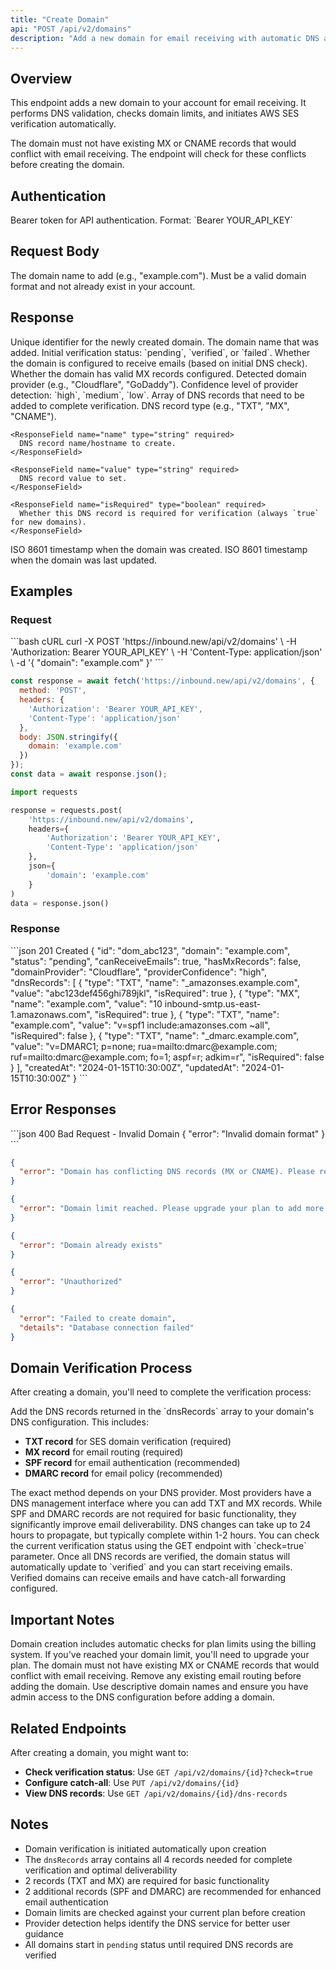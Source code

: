 ```yaml
---
title: "Create Domain"
api: "POST /api/v2/domains"
description: "Add a new domain for email receiving with automatic DNS and SES verification setup"
---
```


## Overview

This endpoint adds a new domain to your account for email receiving. It performs DNS validation, checks domain limits, and initiates AWS SES verification automatically.

<Warning>
The domain must not have existing MX or CNAME records that would conflict with email receiving. The endpoint will check for these conflicts before creating the domain.
</Warning>

## Authentication

<ParamField header="Authorization" type="string" required>
  Bearer token for API authentication. Format: `Bearer YOUR_API_KEY`
</ParamField>

## Request Body

<ParamField body="domain" type="string" required>
  The domain name to add (e.g., "example.com"). Must be a valid domain format and not already exist in your account.
</ParamField>

## Response

<ResponseField name="id" type="string" required>
  Unique identifier for the newly created domain.
</ResponseField>

<ResponseField name="domain" type="string" required>
  The domain name that was added.
</ResponseField>

<ResponseField name="status" type="string" required>
  Initial verification status: `pending`, `verified`, or `failed`.
</ResponseField>

<ResponseField name="canReceiveEmails" type="boolean" required>
  Whether the domain is configured to receive emails (based on initial DNS check).
</ResponseField>

<ResponseField name="hasMxRecords" type="boolean" required>
  Whether the domain has valid MX records configured.
</ResponseField>

<ResponseField name="domainProvider" type="string | null">
  Detected domain provider (e.g., "Cloudflare", "GoDaddy").
</ResponseField>

<ResponseField name="providerConfidence" type="string | null">
  Confidence level of provider detection: `high`, `medium`, `low`.
</ResponseField>

<ResponseField name="dnsRecords" type="array" required>
  Array of DNS records that need to be added to complete verification.
  
  <Expandable title="DNS record properties">
    <ResponseField name="type" type="string" required>
      DNS record type (e.g., "TXT", "MX", "CNAME").
    </ResponseField>
    
    <ResponseField name="name" type="string" required>
      DNS record name/hostname to create.
    </ResponseField>
    
    <ResponseField name="value" type="string" required>
      DNS record value to set.
    </ResponseField>
    
    <ResponseField name="isRequired" type="boolean" required>
      Whether this DNS record is required for verification (always `true` for new domains).
    </ResponseField>
  </Expandable>
</ResponseField>

<ResponseField name="createdAt" type="string" required>
  ISO 8601 timestamp when the domain was created.
</ResponseField>

<ResponseField name="updatedAt" type="string" required>
  ISO 8601 timestamp when the domain was last updated.
</ResponseField>

## Examples

### Request

<RequestExample>
```bash cURL
curl -X POST 'https://inbound.new/api/v2/domains' \
  -H 'Authorization: Bearer YOUR_API_KEY' \
  -H 'Content-Type: application/json' \
  -d '{
    "domain": "example.com"
  }'
```

```javascript JavaScript
const response = await fetch('https://inbound.new/api/v2/domains', {
  method: 'POST',
  headers: {
    'Authorization': 'Bearer YOUR_API_KEY',
    'Content-Type': 'application/json'
  },
  body: JSON.stringify({
    domain: 'example.com'
  })
});
const data = await response.json();
```

```python Python
import requests

response = requests.post(
    'https://inbound.new/api/v2/domains',
    headers={
        'Authorization': 'Bearer YOUR_API_KEY',
        'Content-Type': 'application/json'
    },
    json={
        'domain': 'example.com'
    }
)
data = response.json()
```
</RequestExample>

### Response

<ResponseExample>
```json 201 Created
{
  "id": "dom_abc123",
  "domain": "example.com",
  "status": "pending",
  "canReceiveEmails": true,
  "hasMxRecords": false,
  "domainProvider": "Cloudflare",
  "providerConfidence": "high",
  "dnsRecords": [
    {
      "type": "TXT",
      "name": "_amazonses.example.com",
      "value": "abc123def456ghi789jkl",
      "isRequired": true
    },
    {
      "type": "MX",
      "name": "example.com",
      "value": "10 inbound-smtp.us-east-1.amazonaws.com",
      "isRequired": true
    },
    {
      "type": "TXT",
      "name": "example.com",
      "value": "v=spf1 include:amazonses.com ~all",
      "isRequired": false
    },
    {
      "type": "TXT",
      "name": "_dmarc.example.com",
      "value": "v=DMARC1; p=none; rua=mailto:dmarc@example.com; ruf=mailto:dmarc@example.com; fo=1; aspf=r; adkim=r",
      "isRequired": false
    }
  ],
  "createdAt": "2024-01-15T10:30:00Z",
  "updatedAt": "2024-01-15T10:30:00Z"
}
```
</ResponseExample>

## Error Responses

<ResponseExample>
```json 400 Bad Request - Invalid Domain
{
  "error": "Invalid domain format"
}
```

```json 400 Bad Request - DNS Conflicts
{
  "error": "Domain has conflicting DNS records (MX or CNAME). Please remove them before adding this domain."
}
```

```json 403 Forbidden - Domain Limit
{
  "error": "Domain limit reached. Please upgrade your plan to add more domains."
}
```

```json 409 Conflict - Domain Exists
{
  "error": "Domain already exists"
}
```

```json 401 Unauthorized
{
  "error": "Unauthorized"
}
```

```json 500 Internal Server Error
{
  "error": "Failed to create domain",
  "details": "Database connection failed"
}
```
</ResponseExample>

## Domain Verification Process

After creating a domain, you'll need to complete the verification process:

<Steps>
<Step title="Add DNS Records">
  Add the DNS records returned in the `dnsRecords` array to your domain's DNS configuration. This includes:
  
  - **TXT record** for SES domain verification (required)
  - **MX record** for email routing (required)  
  - **SPF record** for email authentication (recommended)
  - **DMARC record** for email policy (recommended)
  
  <Tip>
  The exact method depends on your DNS provider. Most providers have a DNS management interface where you can add TXT and MX records. While SPF and DMARC records are not required for basic functionality, they significantly improve email deliverability.
  </Tip>
</Step>

<Step title="Wait for Propagation">
  DNS changes can take up to 24 hours to propagate, but typically complete within 1-2 hours.
  
  <Info>
  You can check the current verification status using the GET endpoint with `check=true` parameter.
  </Info>
</Step>

<Step title="Verification Complete">
  Once all DNS records are verified, the domain status will automatically update to `verified` and you can start receiving emails.
  
  <Check>
  Verified domains can receive emails and have catch-all forwarding configured.
  </Check>
</Step>
</Steps>

## Important Notes

<Info>
Domain creation includes automatic checks for plan limits using the billing system. If you've reached your domain limit, you'll need to upgrade your plan.
</Info>

<Warning>
The domain must not have existing MX or CNAME records that would conflict with email receiving. Remove any existing email routing before adding the domain.
</Warning>

<Tip>
Use descriptive domain names and ensure you have admin access to the DNS configuration before adding a domain.
</Tip>

## Related Endpoints

After creating a domain, you might want to:
- **Check verification status**: Use `GET /api/v2/domains/{id}?check=true`
- **Configure catch-all**: Use `PUT /api/v2/domains/{id}`
- **View DNS records**: Use `GET /api/v2/domains/{id}/dns-records`

## Notes

- Domain verification is initiated automatically upon creation
- The `dnsRecords` array contains all 4 records needed for complete verification and optimal deliverability
- 2 records (TXT and MX) are required for basic functionality
- 2 additional records (SPF and DMARC) are recommended for enhanced email authentication
- Domain limits are checked against your current plan before creation
- Provider detection helps identify the DNS service for better user guidance
- All domains start in `pending` status until required DNS records are verified 